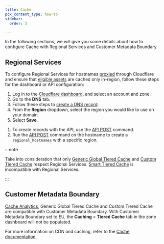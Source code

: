 ```yaml
---
title: Cache
pcx_content_type: how-to
sidebar:
  order: 3

---
```



In the following sections, we will give you some details about how to configure Cache with Regional Services and Customer Metadata Boundary.

## Regional Services

To configure Regional Services for hostnames [proxied](/dns/manage-dns-records/reference/proxied-dns-records/) through Cloudflare and ensure that [eligible assets](/cache/concepts/default-cache-behavior/) are cached only in-region, follow these steps for the dashboard or API configuration:

<Tabs> <TabItem label="dashboard">

1. Log in to the [Cloudflare dashboard](https://dash.cloudflare.com/), and select an account and zone.
2. Go to the **DNS** tab.
3. Follow these steps to [create a DNS record](/dns/manage-dns-records/how-to/create-dns-records/).
4. From the **Region** dropdown, select the region you would like to use on your domain.
5. Select **Save**.

</TabItem>

<TabItem label="api">

1. To create records with the API, use the [API POST](/api/operations/dns-records-for-a-zone-create-dns-record) command.
2. Run the [API POST](/data-localization/regional-services/get-started/#configure-regional-services-via-api) command on the hostname to create a `regional_hostnames` with a specific region.

</TabItem> </Tabs>

:::note


Take into consideration that only [Generic Global Tiered Cache](/cache/how-to/tiered-cache/#generic-global-tiered-cache) and [Custom Tiered Cache](/cache/how-to/tiered-cache/#custom-tiered-cache) respect Regional Services. [Smart Tiered Cache](/cache/how-to/tiered-cache/#smart-tiered-cache) is incompatible with Regional Services.


:::

## Customer Metadata Boundary

[Cache Analytics](/cache/performance-review/cache-analytics/), Generic Global Tiered Cache and Custom Tiered Cache are compatible with Customer Metadata Boundary. With Customer Metadata Boundary set to EU, the **Caching** > **Tiered Cache** tab in the zone dashboard will not be populated.

For more information on CDN and caching, refer to the [Cache documentation](/cache/).
